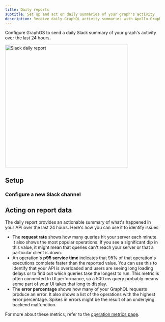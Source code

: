 ```yaml
---
title: Daily reports
subtitle: Set up and act on daily summaries of your graph's activity
description: Receive daily GraphQL activity summaries with Apollo GraphOS notifications. Analyze metrics to identify and resolve issues.
---
```


Configure GraphOS to send a daily Slack summary of your graph's activity over the last 24 hours.

<img
  src="../../img/integrations/slack-report.png"
  width="400"
  alt="Slack daily report"
  className="screenshot"
/>

## Setup

<CreateNotification notificationType="Daily report" />

### Configure a new Slack channel

<ConfigureSlackNotification />

## Acting on report data

The daily report provides an actionable summary of what's happened in your API over the last 24 hours. Here's how you can use it to identify issues:

- The **request rate** shows how many queries hit your server each minute. It also shows the most popular operations. If you see a significant dip in this value, it might mean that queries can't reach your server or that a particular client is down.
- An operation's **p95 service time** indicates that 95% of that operation's executions complete faster than the reported value. You can use this to identify that your API is overloaded and users are seeing long loading delays or to find out which queries take the longest to run. This metric is often connected to UI performance, so a 500 ms query probably means some part of your UI takes that long to display.
- The **error percentage** shows how many of your GraphQL requests produce an error. It also shows a list of the operations with the highest error percentage. Spikes in errors might be the result of an underlying backend malfunction.

For more about these metrics, refer to the [operation metrics page](../../metrics/operations#operation-metrics).
